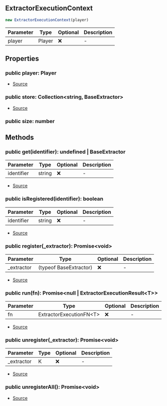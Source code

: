 ## ExtractorExecutionContext

```typescript
new ExtractorExecutionContext(player)
```
| Parameter | Type | Optional | Description |
| ----------- | ----------- | ----------- | ----------- |
| player | Player | ❌ | - |

## Properties
### public  player: Player
- [Source](https://github.com/Androz2091/discord-player/blob/e7a50df/packages/discord-player/src/extractors/ExtractorExecutionContext.ts#L7)
### public  store: Collection\<string, BaseExtractor>
- [Source](https://github.com/Androz2091/discord-player/blob/e7a50df/packages/discord-player/src/extractors/ExtractorExecutionContext.ts#L6)
### public  size: number

## Methods
### public  get(identifier): undefined \| BaseExtractor
| Parameter | Type | Optional | Description |
| ----------- | ----------- | ----------- | ----------- |
| identifier | string | ❌ | - |


- [Source](https://github.com/Androz2091/discord-player/blob/e7a50df/packages/discord-player/src/extractors/ExtractorExecutionContext.ts#L17)
### public  isRegistered(identifier): boolean
| Parameter | Type | Optional | Description |
| ----------- | ----------- | ----------- | ----------- |
| identifier | string | ❌ | - |


- [Source](https://github.com/Androz2091/discord-player/blob/e7a50df/packages/discord-player/src/extractors/ExtractorExecutionContext.ts#L9)
### public  register(_extractor): Promise\<void>
| Parameter | Type | Optional | Description |
| ----------- | ----------- | ----------- | ----------- |
| _extractor | (typeof BaseExtractor) | ❌ | - |


- [Source](https://github.com/Androz2091/discord-player/blob/e7a50df/packages/discord-player/src/extractors/ExtractorExecutionContext.ts#L21)
### public  run(fn): Promise\<null \| ExtractorExecutionResult\<T>>
| Parameter | Type | Optional | Description |
| ----------- | ----------- | ----------- | ----------- |
| fn | ExtractorExecutionFN\<T> | ❌ | - |


- [Source](https://github.com/Androz2091/discord-player/blob/e7a50df/packages/discord-player/src/extractors/ExtractorExecutionContext.ts#L59)
### public  unregister(_extractor): Promise\<void>
| Parameter | Type | Optional | Description |
| ----------- | ----------- | ----------- | ----------- |
| _extractor | K | ❌ | - |


- [Source](https://github.com/Androz2091/discord-player/blob/e7a50df/packages/discord-player/src/extractors/ExtractorExecutionContext.ts#L33)
### public  unregisterAll(): Promise\<void>
- [Source](https://github.com/Androz2091/discord-player/blob/e7a50df/packages/discord-player/src/extractors/ExtractorExecutionContext.ts#L46)